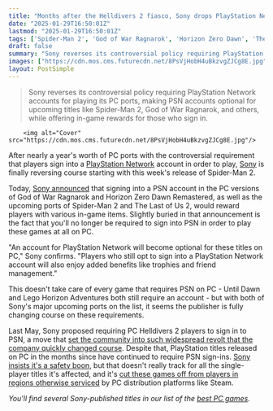 ```yaml
---
title: "Months after the Helldivers 2 fiasco, Sony drops PlayStation Network requirements on PC just in time for Spider-Man 2 and promises free stuff to get people to sign up instead"
date: "2025-01-29T16:50:01Z"
lastmod: "2025-01-29T16:50:01Z"
tags: ['Spider-Man 2', 'God of War Ragnarok', 'Horizon Zero Dawn', 'The Last of Us 2', 'PC', 'Sony', 'Action-Adventure']
draft: false
summary: "Sony reverses its controversial policy requiring PlayStation Network accounts for playing its PC ports, making PSN accounts optional for upcoming titles like Spider-Man 2, God of War Ragnarok, and others, while offering in-game rewards for those who sign in."
images: ["https://cdn.mos.cms.futurecdn.net/8PsVjHobH4uBkzvgZJCg8E.jpg"]
layout: PostSimple
---
```

> Sony reverses its controversial policy requiring PlayStation Network accounts for playing its PC ports, making PSN accounts optional for upcoming titles like Spider-Man 2, God of War Ragnarok, and others, while offering in-game rewards for those who sign in.


        <img alt="Cover" src="https://cdn.mos.cms.futurecdn.net/8PsVjHobH4uBkzvgZJCg8E.jpg"/>
        
After nearly a year's worth of PC ports with the controversial requirement that players sign into a [PlayStation Network](https://www.gamesradar.com/tag/playstation-network/) account in order to play, [Sony](https://www.gamesradar.com/tag/sony/) is finally reversing course starting with this week's release of Spider-Man 2.

Today, [Sony announced](https://blog.playstation.com/2025/01/29/new-in-game-content-incentives-coming-to-playstation-games-on-pc/) that signing into a PSN account in the PC versions of God of War Ragnarok and Horizon Zero Dawn Remastered, as well as the upcoming ports of Spider-Man 2 and The Last of Us 2, would reward players with various in-game items. Slightly buried in that announcement is the fact that you'll no longer be required to sign into PSN in order to play these games at all on PC.

"An account for PlayStation Network will become optional for these titles on PC," Sony confirms. "Players who still opt to sign into a PlayStation Network account will also enjoy added benefits like trophies and friend management."

This doesn't take care of every game that requires PSN on PC - Until Dawn and Lego Horizon Adventures both still require an account - but with both of Sony's major upcoming ports on the list, it seems the publisher is fully changing course on these requirements.

Last May, Sony proposed requiring PC Helldivers 2 players to sign in to PSN, a move that [set the community into such widespread revolt that the company quickly changed course](https://www.gamesradar.com/games/third-person-shooter/helldivers-2-players-triumph-as-sony-walks-back-psn-account-linking-decision-and-studio-ceo-says-hes-impressed-by-the-willpower-of-the-community/). Despite that, PlayStation titles released on PC in the months since have continued to require PSN sign-ins. [Sony insists it's a safety boon](https://www.gamesradar.com/games/third-person-shooter/sony-boss-admits-forcing-pc-gamers-into-playstation-accounts-can-invite-pushback-but-insists-they-have-to-keep-games-safe-which-doesnt-really-track-in-single-player/), but that doesn't really track for all the single-player titles it's affected, and it's [cut these games off from players in regions otherwise serviced](https://www.gamesradar.com/games/horizon/horizon-forbidden-west-is-region-locked-on-pc-10-months-after-release-for-some-reason-subjecting-millions-to-sonys-shenanigans/) by PC distribution platforms like Steam.

*You'll find several Sony-published titles in our list of the *[<em>best PC games</em>](https://www.gamesradar.com/best-pc-games/)*.*
        